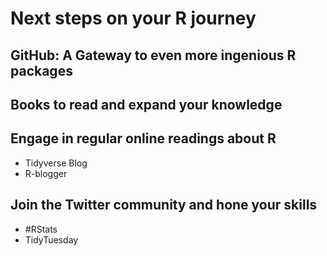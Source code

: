 # Next steps on your R journey {#next-steps}

## GitHub: A Gateway to even more ingenious R packages {#next-steps-github}

## Books to read and expand your knowledge {#next-steps-books}

## Engage in regular online readings about R {#next-steps-online-readings}

-   Tidyverse Blog
-   R-blogger

## Join the Twitter community and hone your skills {#next-steps-twitter}

-   \#RStats
-   TidyTuesday
